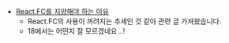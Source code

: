 -   [React.FC를 지양해야 하는 이유](https://riaxo-developer-blog.com/post?_id=65c30d1ad9a90028a339de29)
    -   React.FC의 사용이 꺼려지는 추세인 것 같아 관련 글 가져왔습니다.
    -   18에서는 어떤지 잘 모르겠네요 ..!
